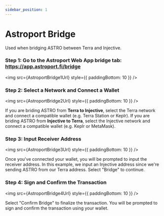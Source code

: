 ```yaml
---
sidebar_position: 1
---
```




# Astroport Bridge

Used when bridging ASTRO between Terra and Injective. 

### Step 1: Go to the Astroport Web App bridge tab: https://app.astroport.fi/bridge

<img src={AstroportBridge1Url} style={{ paddingBottom: 10 }} />

### Step 2: Select a Network and Connect a Wallet 

<img src={AstroportBridge2Url} style={{ paddingBottom: 10 }} />

If you are briding ASTRO from **Terra to Injective**, select the Terra network and connect a compatible wallet (e.g. Terra Station or Keplr). If you are briding ASTRO from **Injective to Terra**, select the Injective network and connect a compatible wallet (e.g. Keplr or MetaMask). 

### Step 3: Input Receiver Address

<img src={AstroportBridge3Url} style={{ paddingBottom: 10 }} />

Once you've connected your wallet, you will be prompted to input the receiver address. In this example, we input an Injective address since we're sending ASTRO from our Terra address. Select "Bridge" to continue. 

### Step 4: Sign and Confirm the Transaction 

<img src={AstroportBridge4Url} style={{ paddingBottom: 10 }} />

Select "Confirm Bridge" to finalize the transaction. You will be prompted to sign and confirm the transaction using your wallet. 